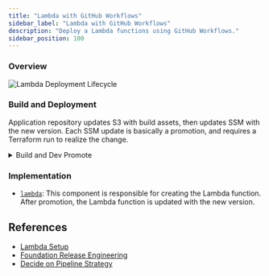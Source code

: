 ```yaml
---
title: "Lambda with GitHub Workflows"
sidebar_label: "Lambda with GitHub Workflows"
description: "Deploy a Lambda functions using GitHub Workflows."
sidebar_position: 100
---
```


### Overview

![Lambda Deployment Lifecycle](https://github.com/cloudposse/example-app-on-lambda-with-gha/blob/main/publish_lambda.png?raw=true)

### Build and Deployment

Application repository updates S3 with build assets, then updates SSM with the new version.
Each SSM update is basically a promotion, and requires a Terraform run to realize the change.

<details>
<summary>Build and Dev Promote</summary>

<Tabs>

<TabItem value="feature" label="Build and Dev">

```yaml
# .github/workflows/reusable-publish-lambda-zip.yaml
name: Publish Lambda Function
on:
  workflow_call:
    inputs:
      function-name:
        required: true
        type: string
      source-folder:
        required: true
        type: string
      artifacts-bucket-and-prefix:
        required: true
        type: string
      aws-region:
        required: true
        type: string
    secrets:
      cicd-role-arn:
        required: true

permissions:
  id-token: write
  contents: read

jobs:
  publish:
    runs-on: self-hosted
    steps:
    - name: Configure AWS credentials
      uses: aws-actions/configure-aws-credentials@v4
      with:
        role-to-assume: ${{ inputs.cicd-role-arn }}
        aws-region: ${{ inputs.aws-region }}
    - name: Checkout
      uses: actions/checkout@v4
    - name: Package Lambda
      run: |
        cd ${{ inputs.source-folder }} && zip ${{ github.sha }}.zip *
    - name: Push Lambda
      run: |
        aws s3 cp ${{ inputs.source-folder }}/${{ github.sha }}.zip s3://${{ inputs.artifacts-bucket-and-prefix }}/${{ inputs.function-name }}/ --sse
    - name: Write tag to SSM
      run: |
        aws ssm put-parameter --name /lambda/${{ inputs.function-name}}/tag --type String --value ${{ github.sha }} --overwrite
```

</TabItem>

<TabItem value="promote" label="Promote Release">

```yaml
# .github/workflows/reusable-promote-lambda-zip.yaml
name: Publish Lambda Function
on:
  workflow_call:
    inputs:
      function-name:
        required: true
        type: string
      artifacts-bucket-and-prefix:
        required: true
        type: string
      aws-region:
        required: true
        type: string
    secrets:
      cicd-role-arn:
        required: true
      staging-role-arn:
        required: true
      prod-role-arn:
        required: true

permissions:
  id-token: write
  contents: read

jobs:
  publish:
    runs-on: self-hosted
    steps:
    - name: Configure AWS credentials for 'cicd' role
      uses: aws-actions/configure-aws-credentials@v4
      with:
        role-to-assume: ${{ inputs.cicd-role-arn }}
        aws-region: ${{ inputs.aws-region }}
    - name: Configure AWS credentials for source stage
      uses: aws-actions/configure-aws-credentials@v4
      with:
        aws-access-key-id: ${{ env.AWS_ACCESS_KEY_ID }}
        aws-secret-access-key: ${{ env.AWS_SECRET_ACCESS_KEY }}
        aws-session-token: ${{ env.AWS_SESSION_TOKEN }}
        role-duration-seconds: 3000
        role-skip-session-tagging: true
        role-to-assume: ${{ inputs.staging-role-arn }}
        aws-region: ${{ inputs.aws-region }}
    - name: Checkout
      uses: actions/checkout@v4
    - name: Get tag from SSM
      id: get-tag-from-ssm
      run: |
        TAG=`aws ssm get-parameter --name /lambda/${{ inputs.function-name }}/tag | jq -r .Parameter.Value`
        echo "tag=$TAG" >> $GITHUB_OUTPUT
    - name: Copy Lambda to local
      run: |
        aws s3 cp s3://${{ inputs.artifacts-bucket-and-prefix }}/${{ inputs.function-name }}/${{ steps.get-tag-from-ssm.outputs.tag }}.zip .
    - name: Configure AWS credentials for 'cicd' role
      uses: aws-actions/configure-aws-credentials@v4
      with:
        role-to-assume: ${{ inputs.cicd-role-arn }}
        aws-region: ${{ inputs.aws-region }}
    - name: Configure AWS credentials for destination stage
      uses: aws-actions/configure-aws-credentials@v4
      with:
        aws-access-key-id: ${{ env.AWS_ACCESS_KEY_ID }}
        aws-secret-access-key: ${{ env.AWS_SECRET_ACCESS_KEY }}
        aws-session-token: ${{ env.AWS_SESSION_TOKEN }}
        role-duration-seconds: 3000
        role-skip-session-tagging: true
        role-to-assume: ${{ inputs.prod-role-arn }}
        aws-region: ${{ inputs.aws-region }}
    - name: Copy Lambda to destination bucket
      run: |
        aws s3 cp ${{ steps.get-tag-from-ssm.outputs.tag }}.zip \
          s3://${{ inputs.artifacts-bucket-and-prefix }}/${{ inputs.function-name }}/ --sse
    - name: Write tag to SSM
      run: |
        aws ssm put-parameter --name /lambda/${{ inputs.function-name}}/tag --type String --value ${{ steps.get-tag-from-ssm.outputs.tag }} --overwrite
```

</TabItem>

<TabItem value="deploy" label="Optional: Deploy with Spacelift">

```yaml
# .github/workflows/reusable-promote-lambda-zip.yaml
name: Deploy Lambda via Spacelift
on:
  workflow_call:
    inputs:
      function-name:
        required: true
        type: string
      stack:
        required: true
        type: string
    secrets:
      spacelift-api-key-id:
        required: true
      spacelift-api-key-secret:
        required: true

jobs:
  deploy:
    runs-on: self-hosted
    container: 123456789012.dkr.ecr.us-east-2.amazonaws.com/acme/infra:latest
    steps:
    - name: Trigger Spacelift Stack Execution
      env:
        SPACELIFT_API_ENDPOINT: https://acme.app.spacelift.io
        SPACELIFT_API_KEY_ID: ${{ secrets.spacelift-api-key-id }}
        SPACELIFT_API_KEY_SECRET: ${{ secrets.spacelift-api-key-secret }}
      run: |
        spacectl stack deploy --id ${{ inputs.stack }}-lambda-${{ inputs.function-name}} --tail
```

</TabItem>
</Tabs>
</details>

### Implementation

- [`lambda`](/components/library/aws/lambda/): This component is responsible for creating the Lambda function.
After promotion, the Lambda function is updated with the new version.

## References
- [Lambda Setup](/layers/software-delivery/lambda)
- [Foundation Release Engineering](/reference-architecture/fundamentals/design-decisions/foundational-release-engineering/)
- [Decide on Pipeline Strategy](/layers/software-delivery/design-decisions/decide-on-pipeline-strategy)


